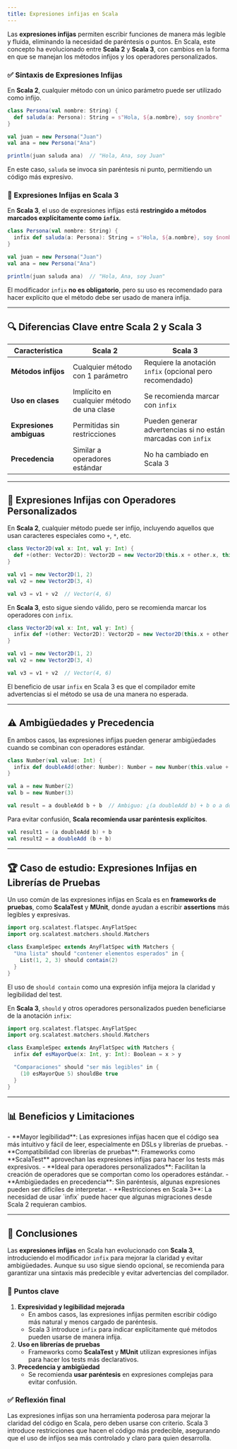 ```yaml
---
title: Expresiones infijas en Scala
---
```


<ReadingTime />
<GithubRepoLink user="r8vnhill" repo="scala-dibs" />

Las **expresiones infijas** permiten escribir funciones de manera más legible y fluida, eliminando la necesidad de paréntesis o puntos. En Scala, este concepto ha evolucionado entre **Scala 2** y **Scala 3**, con cambios en la forma en que se manejan los métodos infijos y los operadores personalizados.

### ✅ Sintaxis de Expresiones Infijas

<BoxedTabs>
    <TabItem value="Scala 3" label="Scala 3">
    </TabItem>
    <TabItem value="Scala 2" label="Scala 2">
    </TabItem>
</BoxedTabs>

En **Scala 2**, cualquier método con un único parámetro puede ser utilizado como infijo.

```scala
class Persona(val nombre: String) {
  def saluda(a: Persona): String = s"Hola, ${a.nombre}, soy $nombre"
}

val juan = new Persona("Juan")
val ana = new Persona("Ana")

println(juan saluda ana)  // "Hola, Ana, soy Juan"
```

En este caso, `saluda` se invoca sin paréntesis ni punto, permitiendo un código más expresivo.

### 🚀 Expresiones Infijas en Scala 3

En **Scala 3**, el uso de expresiones infijas está **restringido a métodos marcados explícitamente como `infix`**.

```scala
class Persona(val nombre: String) {
  infix def saluda(a: Persona): String = s"Hola, ${a.nombre}, soy $nombre"
}

val juan = new Persona("Juan")
val ana = new Persona("Ana")

println(juan saluda ana)  // "Hola, Ana, soy Juan"
```

El modificador `infix` **no es obligatorio**, pero su uso es recomendado para hacer explícito que el método debe ser usado de manera infija.

---

## 🔍 Diferencias Clave entre Scala 2 y Scala 3

| Característica               | Scala 2                          | Scala 3                              |
|-----------------------------|--------------------------------|--------------------------------|
| **Métodos infijos**         | Cualquier método con 1 parámetro | Requiere la anotación `infix` (opcional pero recomendado) |
| **Uso en clases**           | Implícito en cualquier método de una clase | Se recomienda marcar con `infix` |
| **Expresiones ambiguas**    | Permitidas sin restricciones | Pueden generar advertencias si no están marcadas con `infix` |
| **Precedencia**             | Similar a operadores estándar | No ha cambiado en Scala 3 |

---

## 📌 **Expresiones Infijas con Operadores Personalizados**

En **Scala 2**, cualquier método puede ser infijo, incluyendo aquellos que usan caracteres especiales como `+`, `*`, etc.

```scala
class Vector2D(val x: Int, val y: Int) {
  def +(other: Vector2D): Vector2D = new Vector2D(this.x + other.x, this.y + other.y)
}

val v1 = new Vector2D(1, 2)
val v2 = new Vector2D(3, 4)

val v3 = v1 + v2  // Vector(4, 6)
```

En **Scala 3**, esto sigue siendo válido, pero se recomienda marcar los operadores con `infix`.

```scala
class Vector2D(val x: Int, val y: Int) {
  infix def +(other: Vector2D): Vector2D = new Vector2D(this.x + other.x, this.y + other.y)
}

val v1 = new Vector2D(1, 2)
val v2 = new Vector2D(3, 4)

val v3 = v1 + v2  // Vector(4, 6)
```

El beneficio de usar `infix` en Scala 3 es que el compilador emite advertencias si el método se usa de una manera no esperada.

---

## ⚠️ Ambigüedades y Precedencia  

En ambos casos, las expresiones infijas pueden generar ambigüedades cuando se combinan con operadores estándar.

```scala
class Number(val value: Int) {
  infix def doubleAdd(other: Number): Number = new Number(this.value + other.value * 2)
}

val a = new Number(2)
val b = new Number(3)

val result = a doubleAdd b + b  // Ambiguo: ¿(a doubleAdd b) + b o a doubleAdd (b + b)?
```

Para evitar confusión, **Scala recomienda usar paréntesis explícitos**.

```scala
val result1 = (a doubleAdd b) + b
val result2 = a doubleAdd (b + b)
```

---

## 🏆 **Caso de estudio: Expresiones Infijas en Librerías de Pruebas**

Un uso común de las expresiones infijas en Scala es en **frameworks de pruebas**, como **ScalaTest** y **MUnit**, donde ayudan a escribir **assertions** más legibles y expresivas.

```scala
import org.scalatest.flatspec.AnyFlatSpec
import org.scalatest.matchers.should.Matchers

class ExampleSpec extends AnyFlatSpec with Matchers {
  "Una lista" should "contener elementos esperados" in {
    List(1, 2, 3) should contain(2)
  }
}
```

El uso de `should contain` como una expresión infija mejora la claridad y legibilidad del test.

En **Scala 3**, `should` y otros operadores personalizados pueden beneficiarse de la anotación `infix`:

```scala
import org.scalatest.flatspec.AnyFlatSpec
import org.scalatest.matchers.should.Matchers

class ExampleSpec extends AnyFlatSpec with Matchers {
  infix def esMayorQue(x: Int, y: Int): Boolean = x > y

  "Comparaciones" should "ser más legibles" in {
    (10 esMayorQue 5) shouldBe true
  }
}
```

---

## 📊 **Beneficios y Limitaciones**

<ProCons>
    <Pros>
        - **Mayor legibilidad**: Las expresiones infijas hacen que el código sea más intuitivo y fácil de leer, especialmente en DSLs y librerías de pruebas.
        - **Compatibilidad con librerías de pruebas**: Frameworks como **ScalaTest** aprovechan las expresiones infijas para hacer los tests más expresivos.
        - **Ideal para operadores personalizados**: Facilitan la creación de operadores que se comportan como los operadores estándar.
    </Pros>
    <Cons>
        - **Ambigüedades en precedencia**: Sin paréntesis, algunas expresiones pueden ser difíciles de interpretar.
        - **Restricciones en Scala 3**: La necesidad de usar `infix` puede hacer que algunas migraciones desde Scala 2 requieran cambios.
    </Cons>
</ProCons>

---

## 📌 **Conclusiones**  

Las **expresiones infijas** en Scala han evolucionado con **Scala 3**, introduciendo el modificador `infix` para mejorar la claridad y evitar ambigüedades. Aunque su uso sigue siendo opcional, se recomienda para garantizar una sintaxis más predecible y evitar advertencias del compilador.

### 🔑 **Puntos clave**  

1. **Expresividad y legibilidad mejorada**  
   - En ambos casos, las expresiones infijas permiten escribir código más natural y menos cargado de paréntesis.
   - Scala 3 introduce `infix` para indicar explícitamente qué métodos pueden usarse de manera infija.
2. **Uso en librerías de pruebas**  
   - Frameworks como **ScalaTest** y **MUnit** utilizan expresiones infijas para hacer los tests más declarativos.
3. **Precedencia y ambigüedad**  
   - Se recomienda **usar paréntesis** en expresiones complejas para evitar confusión.

### ✅ **Reflexión final**  

Las expresiones infijas son una herramienta poderosa para mejorar la claridad del código en Scala, pero deben usarse con criterio. Scala 3 introduce restricciones que hacen el código más predecible, asegurando que el uso de infijos sea más controlado y claro para quien desarrolla.
